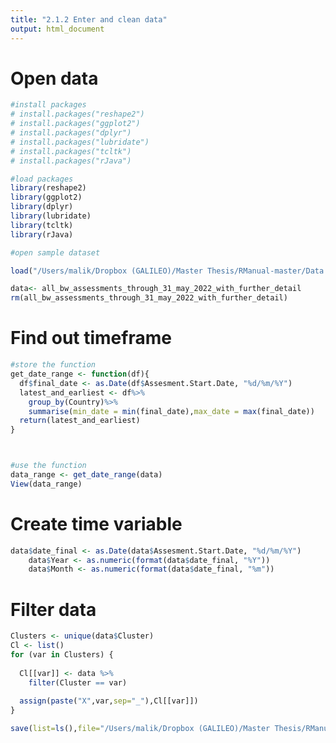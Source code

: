```yaml
---
title: "2.1.2 Enter and clean data"
output: html_document
---
```


# Open data
```r
#install packages
# install.packages("reshape2")
# install.packages("ggplot2")
# install.packages("dplyr")
# install.packages("lubridate")
# install.packages("tcltk")
# install.packages("rJava")

#load packages
library(reshape2)
library(ggplot2)
library(dplyr)
library(lubridate)
library(tcltk)
library(rJava)

#open sample dataset

load("/Users/malik/Dropbox (GALILEO)/Master Thesis/RManual-master/Data Sets/All Better Work Assessments through 31 May 2022.RData")

data<- all_bw_assessments_through_31_may_2022_with_further_detail
rm(all_bw_assessments_through_31_may_2022_with_further_detail)
```

# Find out timeframe
```r
#store the function
get_date_range <- function(df){
  df$final_date <- as.Date(df$Assesment.Start.Date, "%d/%m/%Y")
  latest_and_earliest <- df%>%
    group_by(Country)%>%
    summarise(min_date = min(final_date),max_date = max(final_date))
  return(latest_and_earliest)
}



#use the function
data_range <- get_date_range(data)
View(data_range)

```

# Create time variable
```r
data$date_final <- as.Date(data$Assesment.Start.Date, "%d/%m/%Y")
    data$Year <- as.numeric(format(data$date_final, "%Y"))
    data$Month <- as.numeric(format(data$date_final, "%m"))

```

# Filter data
```r

Clusters <- unique(data$Cluster)
Cl <- list()
for (var in Clusters) {
  
  Cl[[var]] <- data %>%
    filter(Cluster == var)
  
  assign(paste("X",var,sep="_"),Cl[[var]])
}

save(list=ls(),file="/Users/malik/Dropbox (GALILEO)/Master Thesis/RManual-master/Data Sets/BetterWorksClustered.RData")
```

